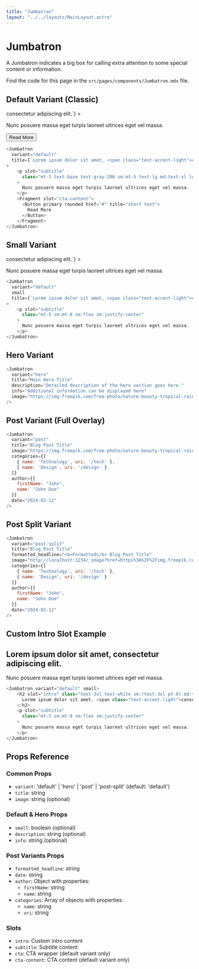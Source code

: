 ```yaml
---
title: "Jumbatron"
layout: "../../layouts/MainLayout.astro"
---
```


# Jumbatron

A Jumbatron indicates a big box for calling extra attention to some special content or information.

Find the code for this page in the `src/pages/components/Jumbatron.mdx` file.

## Default Variant (Classic)

<div class="component-preview">
    <Jumbatron 
      variant="default"
      title={`Lorem ipsum dolor sit amet, <span class="text-accent-light">consectetur</span> adipiscing elit.`}
    >
        <p slot="subtitle"
          class="mt-3 text-base text-gray-200 sm:mt-5 text-lg md:text-xl lg:mx-0 md:mt-5"
        >
          Nunc posuere massa eget turpis laoreet ultrices eget vel massa.
        </p>
        <Fragment slot="cta-content">
          <Button primary rounded href="#" title="short text">
            Read More
          </Button>
        </Fragment>
    </Jumbatron>
</div>

```js
<Jumbatron 
  variant="default"
  title={`Lorem ipsum dolor sit amet, <span class="text-accent-light">consectetur</span> adipiscing elit.`}
>
    <p slot="subtitle"
      class="mt-3 text-base text-gray-200 sm:mt-5 text-lg md:text-xl lg:mx-0 md:mt-5"
    >
      Nunc posuere massa eget turpis laoreet ultrices eget vel massa.
    </p>
    <Fragment slot="cta-content">
      <Button primary rounded href="#" title="short text">
        Read More
      </Button>
    </Fragment>
</Jumbatron>
```

## Small Variant

<div class="component-preview">
    <Jumbatron 
      variant="default"
      small
      title={`Lorem ipsum dolor sit amet, <span class="text-accent-light">consectetur</span> adipiscing elit.`}
    >
        <p slot="subtitle"
          class="mt-5 sm:mt-8 sm:flex sm:justify-center"
        >
          Nunc posuere massa eget turpis laoreet ultrices eget vel massa.
        </p>
    </Jumbatron>
</div>

```js
<Jumbatron 
  variant="default"
  small
  title={`Lorem ipsum dolor sit amet, <span class="text-accent-light">consectetur</span> adipiscing elit.`}
>
    <p slot="subtitle"
      class="mt-5 sm:mt-8 sm:flex sm:justify-center"
    >
      Nunc posuere massa eget turpis laoreet ultrices eget vel massa.
    </p>
</Jumbatron>
```

## Hero Variant

<div class="component-preview">
    <Jumbatron
      variant="hero"
      title="Main Hero Title"
      description="Detailed description of the hero section goes here."
      info="Additional information can be displayed here"
      image="https://img.freepik.com/free-photo/nature-beauty-tropical-rainforest-adventure-tranquility-freshness-generated-by-artificial-intellingence_25030-62539.jpg?size=1920&ext=jpg"
    />
</div>

```js
<Jumbatron
  variant="hero"
  title="Main Hero Title"
  description="Detailed description of the hero section goes here."
  info="Additional information can be displayed here"
  image="https://img.freepik.com/free-photo/nature-beauty-tropical-rainforest-adventure-tranquility-freshness-generated-by-artificial-intellingence_25030-62539.jpg?size=1920&ext=jpg"
/>
```

## Post Variant (Full Overlay)

<div class="component-preview">
    <Jumbatron
      variant="post"
      title="Blog Post Title"
      image="https://img.freepik.com/free-photo/nature-beauty-tropical-rainforest-adventure-tranquility-freshness-generated-by-artificial-intellingence_25030-62539.jpg?size=1920&ext=jpg"
      categories={[
        { name: 'Technology', uri: '/tech' },
        { name: 'Design', uri: '/design' }
      ]}
      author={{
        firstName: "John",
        name: "John Doe"
      }}
      date="2024-02-12"
    />
</div>

```js
<Jumbatron
  variant="post"
  title="Blog Post Title"
  image="https://img.freepik.com/free-photo/nature-beauty-tropical-rainforest-adventure-tranquility-freshness-generated-by-artificial-intellingence_25030-62539.jpg?size=1920&ext=jpg"
  categories={[
    { name: 'Technology', uri: '/tech' },
    { name: 'Design', uri: '/design' }
  ]}
  author={{
    firstName: "John",
    name: "John Doe"
  }}
  date="2024-02-12"
/>
```

## Post Split Variant

<div class="component-preview pb-6">
    <Jumbatron
      variant="post-split"
      title="Blog Post Title"
      formatted_headline="<b>Formatted</b> Blog Post Title"
      image="http://localhost:1234/_image?href=https%3A%2F%2Fimg.freepik.com%2Ffree-photo%2Fnature-beauty-tropical-rainforest-adventure-tranquility-freshness-generated-by-artificial-intellingence_25030-62539.jpg%3Fsize%3D960%26ext%3Djpg&w=1200&h=675&f=webp"
      categories={[
        { name: 'Technology', uri: '/tech' },
        { name: 'Design', uri: '/design' }
      ]}
      author={{
        firstName: "John",
        name: "John Doe"
      }}
      date="2024-02-12"
    />
</div>

```js
<Jumbatron
  variant="post-split"
  title="Blog Post Title"
  formatted_headline="<b>Formatted</b> Blog Post Title"
  image="http://localhost:1234/_image?href=https%3A%2F%2Fimg.freepik.com%2Ffree-photo%2Fnature-beauty-tropical-rainforest-adventure-tranquility-freshness-generated-by-artificial-intellingence_25030-62539.jpg%3Fsize%3D960%26ext%3Djpg&w=1200&h=675&f=webp"
  categories={[
    { name: 'Technology', uri: '/tech' },
    { name: 'Design', uri: '/design' }
  ]}
  author={{
    firstName: "John",
    name: "John Doe"
  }}
  date="2024-02-12"
/>
```

## Custom Intro Slot Example

<div class="component-preview">
    <Jumbatron variant="default" small>
        <h2 slot="intro" class="text-3xl text-white sm:(text-3xl pt-0) md:text-4xl lg:text-5xl font-light font-headbold">
          Lorem ipsum dolor sit amet, <span class="text-accent-light">consectetur</span> adipiscing elit.
        </h2>
        <p slot="subtitle"
          class="mt-5 sm:mt-8 sm:flex sm:justify-center"
        >
          Nunc posuere massa eget turpis laoreet ultrices eget vel massa.
        </p>
    </Jumbatron>
</div>

```js
<Jumbatron variant="default" small>
    <h2 slot="intro" class="text-3xl text-white sm:(text-3xl pt-0) md:text-4xl lg:text-5xl font-light font-headbold">
      Lorem ipsum dolor sit amet, <span class="text-accent-light">consectetur</span> adipiscing elit.
    </h2>
    <p slot="subtitle"
      class="mt-5 sm:mt-8 sm:flex sm:justify-center"
    >
      Nunc posuere massa eget turpis laoreet ultrices eget vel massa.
    </p>
</Jumbatron>
```

## Props Reference

### Common Props
- `variant`: 'default' | 'hero' | 'post' | 'post-split' (default: 'default')
- `title`: string
- `image`: string (optional)

### Default & Hero Props
- `small`: boolean (optional)
- `description`: string (optional)
- `info`: string (optional)

### Post Variants Props
- `formatted_headline`: string
- `date`: string
- `author`: Object with properties:
  - `firstName`: string
  - `name`: string
- `categories`: Array of objects with properties:
  - `name`: string
  - `uri`: string

### Slots
- `intro`: Custom intro content
- `subtitle`: Subtitle content
- `cta`: CTA wrapper (default variant only)
- `cta-content`: CTA content (default variant only)
